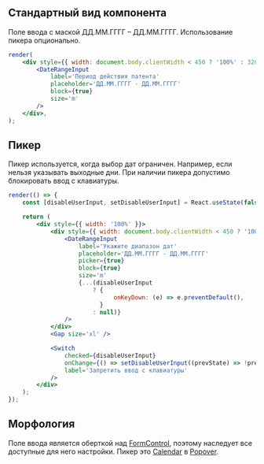 ## Стандартный вид компонента

Поле ввода с маской ДД.ММ.ГГГГ – ДД.ММ.ГГГГ. Использование пикера опционально.

```jsx live
render(
    <div style={{ width: document.body.clientWidth < 450 ? '100%' : 320 }}>
        <DateRangeInput
            label='Период действия патента'
            placeholder='ДД.ММ.ГГГГ - ДД.ММ.ГГГГ'
            block={true}
            size='m'
        />
    </div>,
);
```

## Пикер

Пикер используется, когда выбор дат ограничен. Например, если нельзя указывать выходные дни.
При наличии пикера допустимо блокировать ввод с клавиатуры.

```jsx live mobileHeight=640
render(() => {
    const [disableUserInput, setDisableUserInput] = React.useState(false);

    return (
        <div style={{ width: '100%' }}>
            <div style={{ width: document.body.clientWidth < 450 ? '100%' : 320 }}>
                <DateRangeInput
                    label='Укажите диапазон дат'
                    placeholder='ДД.ММ.ГГГГ - ДД.ММ.ГГГГ'
                    picker={true}
                    block={true}
                    size='m'
                    {...(disableUserInput
                        ? {
                              onKeyDown: (e) => e.preventDefault(),
                          }
                        : null)}
                />
            </div>
            <Gap size='xl' />

            <Switch
                checked={disableUserInput}
                onChange={() => setDisableUserInput((prevState) => !prevState)}
                label='Запретить ввод с клавиатуры'
            />
        </div>
    );
});
```

## Морфология

Поле ввода является оберткой над [FormControl](?path=/docs/formcontrol--form-control),
поэтому наследует все доступные для него настройки. Пикер это
[Calendar](?path=/docs/calendar--calendar)
в [Popover](?path=/docs/popover--popover).
